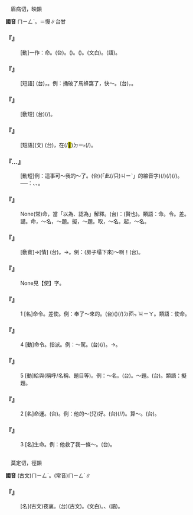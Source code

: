 
=={{ruby|命|ㄇㄧㄥˋ}}==

　眉病切，映韻

'''國音''' <rt>ㄇㄧㄥˋ</rt>。{{ruby|(文)|ㄇㄢˋ}}＝慢∥台甘

    

==='''『{{ruby|拼|ㄆㄧㄣ}}{{ruby|命|ㄇㄧㄥˋ}}』'''===
: [動]一作：{{ruby|拚|ㄆㄢˋ}}命。(台){{ruby|拚|ㄅㄧㆩ˪}}{{ruby|命|ㄇㄧㄚ˫}}。{{ruby|拚|ㄅㄧㆩ˪}}{{ruby|性|ㄒㆪ˪}}{{ruby|/|ㄙㆥ˪}}{{ruby|命|ㄇㄧㄚ˫}}({{ruby|無|ㆠㄜˊ}}{{ruby|顧|ㄍㆦ˪}}{{ruby|危|ㆣㄨㄧˊ}}{{ruby|險|ㄏㄧㆰˋ}}{{ruby|及|ㄍㄚㆴ}}{{ruby|困|ㄎㄨㄣ˪}}{{ruby|難|ㄌㄢˊ}})。{{ruby|拚|ㄅㄧㆩ˪}}{{ruby|勢|ㄙㆤ˪}}({{ruby|出|ㄘㄨㆵ}}{{ruby|盡|ㄐㄧㄣ˫}}{{ruby|氣|ㄎㄨㄧ˪}}{{ruby|/|ㄎㄧ˪}}{{ruby|力|ㄌㄚㆵ ͘}}{{ruby|/|ㄌㄧㆤㆶ ͘}})。{{ruby|氣|ㄎㄧ˪}}{{ruby|力|ㄌㄧㆤㆶ ͘}}(文白)。{{ruby|氣|ㄎㄨㄧ˪}}{{ruby|力|ㄌㄚㆵ ͘}}(語)。
    

==='''『{{ruby|逃|ㄊㄠˊ}}{{ruby|命|ㄇㄧㄥˋ}}』'''===
: [短語] (台){{ruby|趕|ㄍㄨㆩˋ}}{{ruby|緊|ㄍㄧㄣˋ}}{{ruby|走|ㄗㄠˋ}}，{{ruby|抑|ㄧㄚㆷ}}{{ruby|無|ㆠㄜˊ}}{{ruby|會|ㄨㆤ˫}}{{ruby|/|ㆤ˫}}{{ruby|無|ㆠㄜˊ}}{{ruby|性|ㄙㆥ˪}}{{ruby|/|ㄒㆪ˪}}{{ruby|命|ㄇㄧㄚ˫}}。例：捅破了馬蜂窩了，快～。(台){{ruby|<mark>&#xffad2;</mark>|ㄌㆲ˪}}{{ruby|破|ㄆㄨㄚ˪}}{{ruby|虎|ㄏㆦˋ}}{{ruby|頭|ㄊㄠˊ}}{{ruby|蜂|ㄆㄤ}}{{ruby|丌|ㆤ}}{{ruby|宿|ㄒㄧㄨ˫}}，{{ruby|緊|ㄍㄧㄣˋ}}{{ruby|走|ㄗㄠˋ}}。
    

==='''『{{ruby|命|ㄇㄧㄥˋ}}{{ruby|中|ㄓㄨㄥˋ}}』'''===
: [動短] (台){{ruby|射|ㄒㄧㄚ˫}}(/{{ruby|扑|ㄆㄚㆷ}}){{ruby|著|ㄉㄧㄜㆷ}}{{ruby|目|ㆠㆦㆶ ͘}}{{ruby|標|ㄆㄧㄠ}}{{ruby|/|ㄅㄧㄠ}}。
    

==='''『{{ruby|命|ㄇㄧㄥˋ}}{{ruby|世|ㄕˋ}}』'''===
: [短語](文) (台){{ruby|有|ㄨ˫}}{{ruby|名|ㆠㄧㄥˊ}}{{ruby|望|ㆠㆲ˫}}，在(/<mark>&#xf9853;</mark>)<rt>ㄉㄧ˫</rt>{{ruby|社|ㄒㄧㄚ˫}}{{ruby|會|ㄏㄨㆤ˫}}(/{{ruby|世|ㄙㆤ˪}}){{ruby|上|ㄒㄧㆲ˫}}{{ruby|有|ㄨ˫}}{{ruby|名|ㄇㄧㄚˊ}}{{ruby|聲|ㄒㄧㆩ}}{{ruby|丌|ㆤ}}{{ruby|意|ㄧ˪}}{{ruby|思|ㄙㄨ˪}}。
    

==='''『{{ruby|要|ㄧㄠˋ}}…{{ruby|命|ㄇㄧㄥˋ}}』'''===
: [動短]例：這事可～我的～了。(台){{ruby|<mark>&#xffacb;</mark>|ㄗㆤ}}(「此(/只)<rt>ㄐㄧˋ</rt>{{ruby|個|ㆤˊ}}」的縮音字){{ruby|載|ㄉㄞ˫}}(/{{ruby|戴|ㄉㄞ˪}}){{ruby|事|ㄐㄧ˪}}(/{{ruby|事|ㄉㄞ˫}}{{ruby|情|ㄐㄧ˪}}){{ruby|是|ㄒㄧ˫}}{{ruby|<mark>&#xffa49;</mark>|ㆠㆤㆷ}}{{ruby|/|ㆠㄨㆤㆷ}}(/{{ruby|是|ㄒㄧ˫}}{{ruby|會|ㄨㆤ˫}}{{ruby|/|ㆤ˫}}){{ruby|磨|ㆠㄨㄚˊ}}{{ruby|死|·ㄒㄧˋ}}{{ruby|我|ㆣㄨㄚˋ}}。──{{ruby|是|ㄒㄧ˫}}{{ruby|講|ㄍㆲˋ}}{{ruby|→|ㄍㆲ}}：{{ruby|真|ㄐㄧㄣ}}{{ruby|費|ㄏㄨㄧ˪}}{{ruby|氣|ㄎㄧ˪}}、{{ruby|歹|ㄆㄞˋ}}{{ruby|/|ㄆㆮˋ}}{{ruby|做|ㄗㄨㆤ˪}}{{ruby|/|ㄗㄜ˪}}、{{ruby|粗|ㄘㆦ}}{{ruby|重|ㄉㄤ˫}}。
    

==='''『{{ruby|自|ㄗˋ}}{{ruby|命|ㄇㄧㄥˋ}}{{ruby|不|ㄅㄨˋ}}{{ruby|凡|ㄈㄢˊ}}』'''===
: None(常)命，當「以為、認為」解釋。(台){{ruby|意|ㄧ˪}}{{ruby|思|ㄙㄨ˫}}{{ruby|是|ㄒㄧ˫}}：{{ruby|自|ㄗㄨ˫}}{{ruby|己|ㄍㄧˋ}}{{ruby|想|ㄒㄧㆫ˫}}{{ruby|/|ㄒㄧㆧ˫}}{{ruby|講|ㄍㆲˋ}}{{ruby|真|ㄐㄧㄣ}}{{ruby|豪|ㆣㄠˊ}}(賢也)。類語：命。令。差。譴。命，～名，～題。擬，～題。取，～名。起，～名。
    

==='''『{{ruby|救|ㄐㄧㄡˋ}}{{ruby|命|ㄇㄧㄥˋ}}』'''===
: [動賓]→[情] (台){{ruby|救|ㄍㄧㄨ˪}}{{ruby|人|ㄌㄤˊ}}{{ruby|丌|ㆤ}}{{ruby|性|ㄙㆥ˪}}{{ruby|/|ㄒㆪ˪}}{{ruby|命|ㄇㄧㄚ˫}}。→{{ruby|表|ㄅㄧㄠˋ}}{{ruby|示|ㄒㄧ˫}}{{ruby|有|ㄨ˫}}{{ruby|危|ㄏㄨㄧˊ}}{{ruby|/|ㆣㄨㄧˊ}}{{ruby|險|ㄏㄧㆰˋ}}{{ruby|丌|ㆤ}}{{ruby|情|ㄐㄧㄥˊ}}{{ruby|感|ㄍㆰˋ}}{{ruby|詞|ㄙㄨˊ}}。例：(房子塌下來)～啊！(台){{ruby|救|ㄍㄧㄨ˪}}{{ruby|命|ㄇㄧㄚ˫}}。
    

==='''『{{ruby|使|ㄕˇ}}{{ruby|命|ㄇㄧㄥˋ}}』'''===
: None見【使】字。
    

==='''『{{ruby|命|ㄇㄧㄥˋ}}』'''===
:1  [名]命令。差使。例：奉了～來的。(台)({{ruby|我|ㆣㄨㄚˋ}}{{ruby|是|ㄒㄧ˫}}){{ruby|奉|ㄏㆲ˫}}(/{{ruby|受|ㄒㄧㄨ˫}}){{ruby|著|ㄉㄧㄜㆷ ͘}}{{ruby|命|ㆠㄧㄥ˫}}{{ruby|令|ㄌㄧㄥ˫}}{{ruby|來|ㄌㄞˊ}}<rt>ㄉㆱㆴ ͘</rt><rt>ㄐㄧㄚ</rt>{{ruby|丌|ㆤ}}。類語：使命。
    

==='''『{{ruby|命|ㄇㄧㄥˋ}}』'''===
:4  [動]命令。指派。例：～駕。(台){{ruby|叫|ㄍㄧㄜ˪}}(/{{ruby|吩|ㄏㄨㄢ}}{{ruby|付|ㄏㄨ˪}}){{ruby|人|ㄌㄤˊ}}{{ruby|駛|ㄙㄞˋ}}{{ruby|車|ㄑㄧㄚ}}。→{{ruby|坐|ㄗㄜ˫}}{{ruby|/|ㄗㆤ˫}}{{ruby|車|ㄑㄧㄚ}}{{ruby|出|ㄘㄨㆵ}}{{ruby|發|ㄏㄨㄚㆵ}}。
    

==='''『{{ruby|命|ㄇㄧㄥˋ}}』'''===
:5  [動]給與(稱呼/名稱、題目等)。例：～名。(台){{ruby|號|ㄏㄜ˫}}{{ruby|名|ㄇㄧㄚˊ}}。～題。(台){{ruby|出|ㄘㄨㆵ}}{{ruby|題|ㄉㄨㆤˊ}}{{ruby|/|ㄉㆤˊ}}{{ruby|目|ㆠㆦㆶ ͘}}{{ruby|/|ㆠㄚㆶ ͘}}{{ruby|付|ㄏㆦ˫}}{{ruby|人|ㄌㄤˊ}}{{ruby|做|ㄗㄨㆤ˪}}{{ruby|/|ㄗㄜ˪}}。類語：擬題。
    

==='''『{{ruby|命|ㄇㄧㄥˋ}}』'''===
:2  [名]命運。(台){{ruby|運|ㄨㄣ˫}}{{ruby|命|ㄇㄧㄚ˫}}。例：他的～(兒)好。(台){{ruby|伊|ㄧ}}{{ruby|丌|ㆤ}}{{ruby|命|ㄇㄧㄚ˫}}(/{{ruby|運|ㄨㄣ˫}}{{ruby|命|ㄇㄧㄚ˫}}/{{ruby|命|ㄇㄧㄚ˫}}{{ruby|運|ㄨㄣ˫}}){{ruby|好|ㄏㄜˋ}}。算～。(台){{ruby|算|ㄙㆭ˪}}{{ruby|命|ㄇㄧㄚ˫}}。
    

==='''『{{ruby|命|ㄇㄧㄥˋ}}』'''===
:3  [名]生命。例：他救了我一條～。(台){{ruby|伊|ㄧ}}{{ruby|救|ㄍㄧㄨ˪}}{{ruby|我|ㆣㄨㄚˋ}}{{ruby|丌|ㆤ}}{{ruby|命|ㄇㄧㄚ˫}}。
    

=={{ruby|暝|ㄇㄧㄥˋ}}==

　莫定切，徑韻

'''國音''' (古文)<rt>ㄇㄧㄥˋ</rt>。(常音)<rt>ㄇㄧㄥˊ</rt>∥

    

==='''『{{ruby|暝|ㄇㄧㄥˋ}}』'''===
: [名](古文)夜裏。(台)(古文){{ruby|夜|ㄧㄚ˫}}。{{ruby|夜|ㄧㄚ˫}}{{ruby|間|ㄍㄢ}}(文白)。{{ruby|暝|ㄇㄧˊ}}{{ruby|/|ㄇㆤˊ}}{{ruby|時|·ㄒㄧˊ}}、{{ruby|暗|ㆰ˪}}{{ruby|時|ㄒㄧˊ}}(語)。
    
